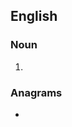 {{also|Picometers|pico-meters}}
==English==

===Noun===
{{head|en|noun plural form}}

# {{plural of|picometer|lang=en}}

===Anagrams===
* {{anagrams|en|picometres}}